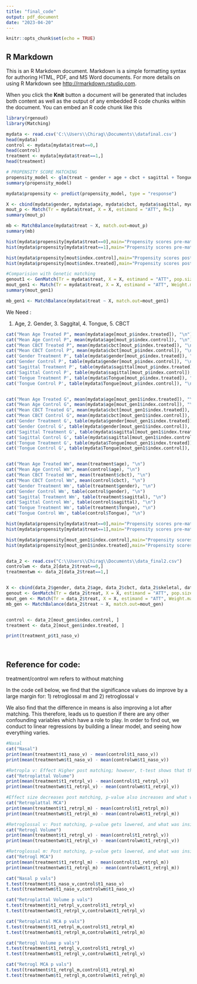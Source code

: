 ---
title: "final_code"
output: pdf_document
date: "2023-04-20"
---

```{r setup, include=FALSE}
knitr::opts_chunk$set(echo = TRUE)
```

## R Markdown

This is an R Markdown document. Markdown is a simple formatting syntax for authoring HTML, PDF, and MS Word documents. For more details on using R Markdown see <http://rmarkdown.rstudio.com>.

When you click the **Knit** button a document will be generated that includes both content as well as the output of any embedded R code chunks within the document. You can embed an R code chunk like this

```{r}
library(rgenoud)
library(Matching)
```

```{r}
mydata <- read.csv('C:\\Users\\Chirag\\Documents\\datafinal.csv')
head(mydata)
control <- mydata[mydata$treat==0,]
head(control)
treatment <- mydata[mydata$treat==1,]
head(treatment)
```

```{r}
# PROPENSITY SCORE MATCHING 
propensity_model <- glm(treat ~ gender + age + cbct + sagittal + Tongue, family = binomial(), data=mydata)
summary(propensity_model)
```

```{r}
mydata$propensity <- predict(propensity_model, type = "response")
```

```{r}
X <- cbind(mydata$gender, mydata$age, mydata$cbct, mydata$sagittal, mydata$Tongue)
mout_p <- Match(Tr = mydata$treat, X = X, estimand = "ATT", M=1)
summary(mout_p)

```

```{r}
mb <- MatchBalance(mydata$treat ~ X, match.out=mout_p)
summary(mb)
```

```{r}
hist(mydata$propensity[mydata$treat==0],main="Propensity scores pre-matching for control group", xlab = "Propensity score", ylab="Density",xlim=c(0.20,0.5))
hist(mydata$propensity[mydata$treat==1],main="Propensity scores pre-matching for treatment group", xlab = "Propensity score", ylab="Density",xlim=c(0.20,0.5))

hist(mydata$propensity[mout$index.control],main="Propensity scores post-matching for control group", xlab = "Propensity score", ylab="Density",xlim=c(0.20,0.5))
hist(mydata$propensity[mout$index.treated],main="Propensity scores post-matching for treatment group", xlab = "Propensity score", ylab="Density",xlim=c(0.20,0.5))
```

```{r}
#Comparision with Genetic matching
genout1 <- GenMatch(Tr = mydata$treat, X = X, estimand = "ATT", pop.size=50, max.generations=100, wait.generations=10)
mout_gen1 <- Match(Tr = mydata$treat, X = X, estimand = "ATT", Weight.matrix = genout1)
summary(mout_gen1)
```

```{r}
mb_gen1 <- MatchBalance(mydata$treat ~ X, match.out=mout_gen1)
```

We Need :

1.  Age, 2. Gender, 3. Saggital, 4. Tongue, 5. CBCT

```{r}
cat("Mean Age Treated P", mean(mydata$age[mout_p$index.treated]), "\n")
cat("Mean Age Control P", mean(mydata$age[mout_p$index.control]), "\n")
cat("Mean CBCT Treated P", mean(mydata$cbct[mout_p$index.treated]), "\n")
cat("Mean CBCT Control P", mean(mydata$cbct[mout_p$index.control]), "\n")
cat('Gender Treatment P', table(mydata$gender[mout_p$index.treated]), "\n")
cat('Gender Control P', table(mydata$gender[mout_p$index.control]), "\n")
cat('Sagittal Treatment P', table(mydata$sagittal[mout_p$index.treated]), "\n")
cat('Sagittal Control P', table(mydata$sagittal[mout_p$index.control]), "\n")
cat('Tongue Treatment P', table(mydata$Tongue[mout_p$index.treated]), "\n")
cat('Tongue Control P', table(mydata$Tongue[mout_p$index.control]), "\n")


cat("Mean Age Treated G", mean(mydata$age[mout_gen1$index.treated]), "\n")
cat("Mean Age Control G", mean(mydata$age[mout_gen1$index.control]), "\n")
cat("Mean CBCT Treated G", mean(mydata$cbct[mout_gen1$index.treated]), "\n")
cat("Mean CBCT Control G", mean(mydata$cbct[mout_gen1$index.control]), "\n")
cat('Gender Treatment G', table(mydata$gender[mout_gen1$index.treated]), "\n")
cat('Gender Control G', table(mydata$gender[mout_gen1$index.control]), "\n")
cat('Sagittal Treatment G', table(mydata$sagittal[mout_gen1$index.treated]), "\n")
cat('Sagittal Control G', table(mydata$sagittal[mout_gen1$index.control]), "\n")
cat('Tongue Treatment G', table(mydata$Tongue[mout_gen1$index.treated]), "\n")
cat('Tongue Control G', table(mydata$Tongue[mout_gen1$index.control]), "\n")


cat("Mean Age Treated Wm", mean(treatment$age), "\n")
cat("Mean Age Control Wm", mean(control$age), "\n")
cat("Mean CBCT Treated Wm", mean(treatment$cbct), "\n")
cat("Mean CBCT Control Wm", mean(control$cbct), "\n")
cat('Gender Treatment Wm', table(treatment$gender), "\n")
cat('Gender Control Wm', table(control$gender), "\n")
cat('Sagittal Treatment Wm', table(treatment$sagittal), "\n")
cat('Sagittal Control Wm', table(control$sagittal), "\n")
cat('Tongue Treatment Wm', table(treatment$Tongue), "\n")
cat('Tongue Control Wm', table(control$Tongue), "\n")
```

```{r}
hist(mydata$propensity[mydata$treat==0],main="Propensity scores pre-matching for control group", xlab = "Propensity score", ylab="Density",xlim=c(0.20,0.5))
hist(mydata$propensity[mydata$treat==1],main="Propensity scores pre-matching for treatment group", xlab = "Propensity score", ylab="Density",xlim=c(0.20,0.5))

hist(mydata$propensity[mout_gen1$index.control],main="Propensity scores post genetic-matching for control group", xlab = "Propensity score", ylab="Density",xlim=c(0.20,0.5))
hist(mydata$propensity[mout_gen1$index.treated],main="Propensity scores post genetic-matching for treatment group", xlab = "Propensity score", ylab="Density",xlim=c(0.20,0.5))
```

```{r}

```

```{r}
data_2 <- read.csv("C:\\Users\\Chirag\\Documents\\data_final2.csv")
controlwm <- data_2[data_2$treat==0,]
treatmentwm <- data_2[data_2$treat==1,]
```

```{r}

```

```{r}
X <- cbind(data_2$gender, data_2$age, data_2$cbct, data_2$skeletal, data_2$tongue)
genout <- GenMatch(Tr = data_2$treat, X = X, estimand = "ATT", pop.size=50, max.generations=20, wait.generations=10)
mout_gen <- Match(Tr = data_2$treat, X = X, estimand = "ATT", Weight.matrix = genout)
mb_gen <- MatchBalance(data_2$treat ~ X, match.out=mout_gen)


```

```{r}

```

```{r}
control <- data_2[mout_gen$index.control, ]
treatment <- data_2[mout_gen$index.treated, ]
```

```{r}
print(treatment_p$t1_naso_v)
```

```{r}
```

```{r}

```

## Reference for code:

treatment/control wm refers to without matching

In the code cell below, we find that the significance values do improve by a large margin for: 1) retroglossal m and 2) retroglossal v

We also find that the difference in means is also improving a lot after matching. This therefore, leads us to question if there are any other confounding variables which have a role to play. In order to find out, we conduct to linear regressions by building a linear model, and seeing how everything varies.

```{r}

#Nasal
cat("Nasal")
print(mean(treatment$t1_naso_v) - mean(control$t1_naso_v))
print(mean(treatmentwm$t1_naso_v) - mean(controlwm$t1_naso_v))

#Retropla v: Effect Higher post matching; however, t-test shows that the p-value 
cat("Retroplattal Volume")
print(mean(treatment$t1_retrpl_v) - mean(control$t1_retrpl_v))
print(mean(treatmentwm$t1_retrpl_v) - mean(controlwm$t1_retrpl_v))

#Effect size decreases post matching, p-value also increases and what was significant in the main paper, does not remain sign now
cat("Retroplattal MCA")
print(mean(treatment$t1_retrpl_m) - mean(control$t1_retrpl_m))
print(mean(treatmentwm$t1_retrpl_m) - mean(controlwm$t1_retrpl_m))

#Retroglossal v: Post matching, p-value gets lowered, and what was insiginificant shows significant effect; we also find that the treatment effect increases by approx 30%
cat("Retrogl Volume")
print(mean(treatment$t1_retrgl_v) - mean(control$t1_retrgl_v))
print(mean(treatmentwm$t1_retrgl_v) - mean(controlwm$t1_retrgl_v))

#Retroglossal m: Post matching, p-value gets lowered, and what was insiginificant shows significant effect; we also find that the treatment effect increases by approx 15%
cat("Retrogl MCA")
print(mean(treatment$t1_retrgl_m) - mean(control$t1_retrgl_m))
print(mean(treatmentwm$t1_retrgl_m) - mean(controlwm$t1_retrgl_m))

cat("Nasal p vals")
t.test(treatment$t1_naso_v,control$t1_naso_v)
t.test(treatmentwm$t1_naso_v,controlwm$t1_naso_v)

cat("Retroplattal Volume p vals")
t.test(treatment$t1_retrpl_v,control$t1_retrpl_v)
t.test(treatmentwm$t1_retrpl_v,controlwm$t1_retrpl_v)

cat("Retroplattal MCA p vals")
t.test(treatment$t1_retrpl_m,control$t1_retrpl_m)
t.test(treatmentwm$t1_retrpl_m,controlwm$t1_retrpl_m)

cat("Retrogl Volume p vals")
t.test(treatment$t1_retrgl_v,control$t1_retrgl_v)
t.test(treatmentwm$t1_retrgl_v,controlwm$t1_retrgl_v)

cat("Retrogl MCA p vals")
t.test(treatment$t1_retrgl_m,control$t1_retrgl_m)
t.test(treatmentwm$t1_retrgl_m,controlwm$t1_retrgl_m)
```

```{r}
```
